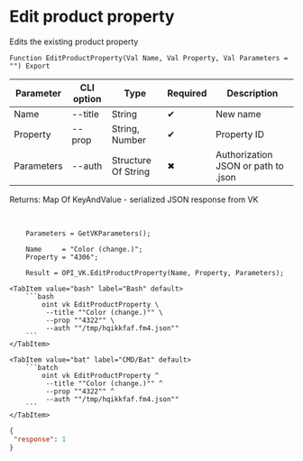 ﻿---
sidebar_position: 3
description: Edit product property and other functions to work with VK in the Open Integration Package, a free open-source integration library for 1C:Enterprise 8, OneScript and CLI
keywords: [1C, 1С, 1С:Enterprise, 1С:Enterprise 8.3, API, Integration, Services, Exchange, OneScript, CLI, VK]
---


# Edit product property
 Edits the existing product property



`Function EditProductProperty(Val Name, Val Property, Val Parameters = "") Export`

  | Parameter | CLI option | Type | Required | Description |
  |-|-|-|-|-|
  | Name | --title | String | &#x2714; | New name |
  | Property | --prop | String, Number | &#x2714; | Property ID |
  | Parameters | --auth | Structure Of String | &#x2716; | Authorization JSON or path to .json |

  
  Returns:  Map Of KeyAndValue - serialized JSON response from VK

<br/>




```bsl title="1C:Enterprise/OneScript code example"
    Parameters = GetVKParameters();

    Name     = "Color (change.)";
    Property = "4306";

    Result = OPI_VK.EditProductProperty(Name, Property, Parameters);
```
 

 <Tabs>
  
    <TabItem value="bash" label="Bash" default>
        ```bash
            oint vk EditProductProperty \
             --title ""Color (change.)"" \
             --prop ""4322"" \
             --auth ""/tmp/hqikkfaf.fm4.json""
        ```
    </TabItem>
  
    <TabItem value="bat" label="CMD/Bat" default>
        ```batch
            oint vk EditProductProperty ^
             --title ""Color (change.)"" ^
             --prop ""4322"" ^
             --auth ""/tmp/hqikkfaf.fm4.json""
        ```
    </TabItem>
</Tabs>


```json title="Result"
{
 "response": 1
}
```
